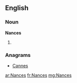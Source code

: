 ==English==

===Noun===
'''Nances'''

# {{plural of|Nance}}

===Anagrams===
* [[Cannes#English|Cannes]]

[[ar:Nances]]
[[fr:Nances]]
[[mg:Nances]]